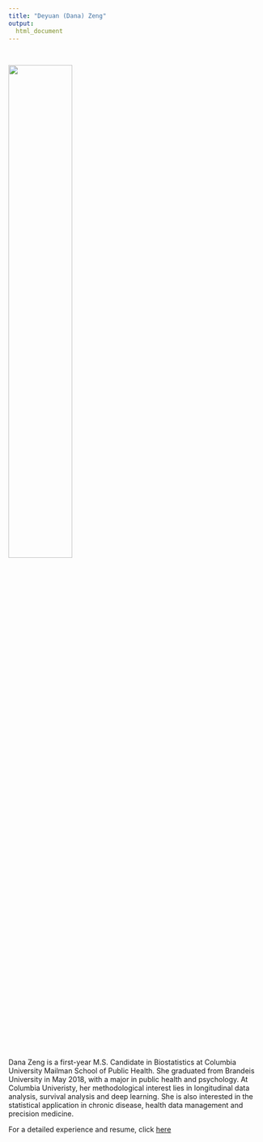 ```yaml
---
title: "Deyuan (Dana) Zeng"
output:
  html_document 
---
```


 &nbsp;
  &nbsp;
  
<img src="images/me.JPG" style="width:50%">

Dana Zeng is a first-year M.S. Candidate in Biostatistics at Columbia University Mailman School of Public Health. She graduated from Brandeis University in May 2018, with a major in public health and psychology. At Columbia Univeristy, her methodological interest lies in longitudinal data analysis, survival analysis and deep learning. She is also interested in the statistical application in chronic disease, health data management and precision medicine.

For a detailed experience and resume, click [here](resume.html)
